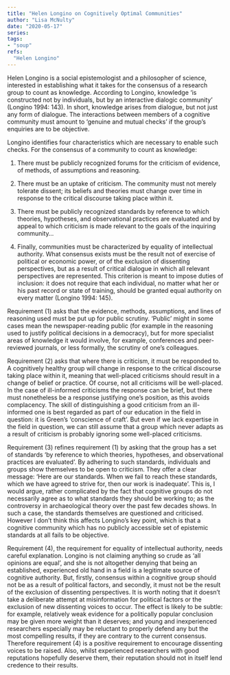 ```yaml
---  
title: "Helen Longino on Cognitively Optimal Communities"
author: "Lisa McNulty"  
date: "2020-05-17"  
series:  
tags:
- "soup"
refs:
  "Helen Longino"
---
```




Helen Longino is a social epistemologist and a philosopher of science, interested in establishing what it takes for the consensus of a research group to count as knowledge. According to Longino, knowledge ‘is constructed not by individuals, but by an interactive dialogic community’ (Longino 1994: 143). In short, knowledge arises from dialogue, but not just any form of dialogue. The interactions between members of a cognitive community must amount to ‘genuine and mutual checks’ if the group’s enquiries are to be objective.

Longino identifies four characteristics which are necessary to enable such checks. For the consensus of a community to count as knowledge:

1.  There must be publicly recognized forums for the criticism of evidence, of methods, of assumptions and reasoning.
    

  

2.  There must be an uptake of criticism. The community must not merely tolerate dissent; its beliefs and theories must change over time in response to the critical discourse taking place within it.
    

  

3.  There must be publicly recognized standards by reference to which theories, hypotheses, and observational practices are evaluated and by appeal to which criticism is made relevant to the goals of the inquiring community…
    

  

4.  Finally, communities must be characterized by equality of intellectual authority. What consensus exists must be the result not of exercise of political or economic power, or of the exclusion of dissenting perspectives, but as a result of critical dialogue in which all relevant perspectives are represented. This criterion is meant to impose duties of inclusion: it does not require that each individual, no matter what her or his past record or state of training, should be granted equal authority on every matter (Longino 1994: 145).
    

Requirement (1) asks that the evidence, methods, assumptions, and lines of reasoning used must be put up for public scrutiny. ‘Public’ might in some cases mean the newspaper-reading public (for example in the reasoning used to justify political decisions in a democracy), but for more specialist areas of knowledge it would involve, for example, conferences and peer-reviewed journals, or less formally, the scrutiny of one’s colleagues.

Requirement (2) asks that where there is criticism, it must be responded to. A cognitively healthy group will change in response to the critical discourse taking place within it, meaning that well-placed criticisms should result in a change of belief or practice. Of course, not all criticisms will be well-placed. In the case of ill-informed criticisms the response can be brief, but there must nonetheless be a response justifying one’s position, as this avoids complacency. The skill of distinguishing a good criticism from an ill-informed one is best regarded as part of our education in the field in question: it is Green’s ‘conscience of craft’. But even if we lack expertise in the field in question, we can still assume that a group which never adapts as a result of criticism is probably ignoring some well-placed criticisms.

Requirement (3) refines requirement (1) by asking that the group has a set of standards ‘by reference to which theories, hypotheses, and observational practices are evaluated’. By adhering to such standards, individuals and groups show themselves to be open to criticism. They offer a clear message: ‘Here are our standards. When we fail to reach these standards, which we have agreed to strive for, then our work is inadequate’. This is, I would argue, rather complicated by the fact that cognitive groups do not necessarily agree as to what standards they should be working to; as the controversy in archaeological theory over the past few decades shows. In such a case, the standards themselves are questioned and criticised. However I don’t think this affects Longino’s key point, which is that a cognitive community which has no publicly accessible set of epistemic standards at all fails to be objective.

Requirement (4), the requirement for equality of intellectual authority, needs careful explanation. Longino is not claiming anything so crude as ‘all opinions are equal’, and she is not altogether denying that being an established, experienced old hand in a field is a legitimate source of cognitive authority. But, firstly, consensus within a cognitive group should not be as a result of political factors, and secondly, it must not be the result of the exclusion of dissenting perspectives. It is worth noting that it doesn’t take a deliberate attempt at misinformation for political factors or the exclusion of new dissenting voices to occur. The effect is likely to be subtle: for example, relatively weak evidence for a politically popular conclusion may be given more weight than it deserves; and young and inexperienced researchers especially may be reluctant to properly defend any but the most compelling results, if they are contrary to the current consensus. Therefore requirement (4) is a positive requirement to encourage dissenting voices to be raised. Also, whilst experienced researchers with good reputations hopefully deserve them, their reputation should not in itself lend credence to their results.